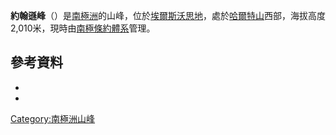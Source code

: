 {{coord|83|43|S|89|16|W|source:GNIS|display=title}}

'''約翰遜峰'''（{{lang-en|Johnson Peak}}）是[[南極洲|南極洲]]的山峰，位於[[埃爾斯沃思地|埃爾斯沃思地]]，處於[[哈爾特山_(埃爾斯沃思地)|哈爾特山]]西部，海拔高度2,010米，現時由[[南極條約體系|南極條約體系]]管理。

==參考資料==
*{{cite gnis | type = antarid | id = 7599| name = Johnson Peak | accessdate = 2012-07-27}}
*{{usgs-gazetteer|id=7599}}

{{DEFAULTSORT:Johnson Peak}}
[[Category:南極洲山峰|Category:南極洲山峰]]


{{EllsworthLand-geo-stub}}